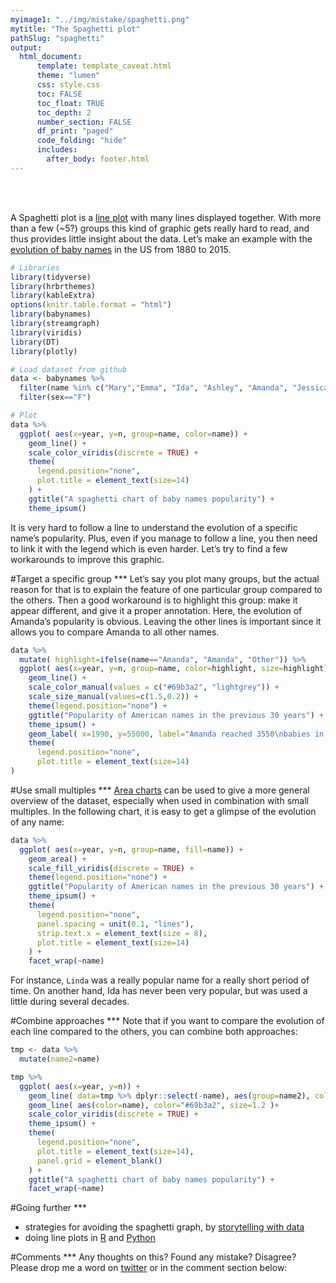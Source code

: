 ```yaml
---
myimage1: "../img/mistake/spaghetti.png"
mytitle: "The Spaghetti plot"
pathSlug: "spaghetti"
output:
  html_document:
      template: template_caveat.html
      theme: "lumen"
      css: style.css
      toc: FALSE
      toc_float: TRUE
      toc_depth: 2
      number_section: FALSE
      df_print: "paged"
      code_folding: "hide"
      includes:
        after_body: footer.html
---
```


<br><br>
<div class="mycontent">

A Spaghetti plot is a [line plot](https://www.data-to-viz.com/graph/line.html) with many lines displayed together. With more than a few (~5?) groups this kind of graphic gets really hard to read, and thus provides little insight about the data. Let's make an example with the [evolution of baby names](http://www.data-to-viz.com/story/OneCatSevOrderedNum.html) in the US from 1880 to 2015.

```r
# Libraries
library(tidyverse)
library(hrbrthemes)
library(kableExtra)
options(knitr.table.format = "html")
library(babynames)
library(streamgraph)
library(viridis)
library(DT)
library(plotly)

# Load dataset from github
data <- babynames %>%
  filter(name %in% c("Mary","Emma", "Ida", "Ashley", "Amanda", "Jessica",    "Patricia", "Linda", "Deborah",   "Dorothy", "Betty", "Helen")) %>%
  filter(sex=="F")

# Plot
data %>%
  ggplot( aes(x=year, y=n, group=name, color=name)) +
    geom_line() +
    scale_color_viridis(discrete = TRUE) +
    theme(
      legend.position="none",
      plot.title = element_text(size=14)
    ) +
    ggtitle("A spaghetti chart of baby names popularity") +
    theme_ipsum()
```

It is very hard to follow a line to understand the evolution of a specific name's popularity. Plus, even if you manage to follow a line, you then need to link it with the legend which is even harder. Let's try to find a few workarounds to improve this graphic.



#Target a specific group
***
Let’s say you plot many groups, but the actual reason for that is to explain the feature of one particular group compared to the others. Then a good workaround is to highlight this group: make it appear different, and give it a proper annotation. Here, the evolution of Amanda's popularity is obvious. Leaving the other lines is important since it allows you to compare Amanda to all other names.

```r
data %>%
  mutate( highlight=ifelse(name=="Amanda", "Amanda", "Other")) %>%
  ggplot( aes(x=year, y=n, group=name, color=highlight, size=highlight)) +
    geom_line() +
    scale_color_manual(values = c("#69b3a2", "lightgrey")) +
    scale_size_manual(values=c(1.5,0.2)) +
    theme(legend.position="none") +
    ggtitle("Popularity of American names in the previous 30 years") +
    theme_ipsum() +
    geom_label( x=1990, y=55000, label="Amanda reached 3550\nbabies in 1970", size=4, color="#69b3a2") +
    theme(
      legend.position="none",
      plot.title = element_text(size=14)
)
```



#Use small multiples
***
[Area charts](https://www.data-to-viz.com/graph/area.html) can be used to give a more general overview of the dataset, especially when used in combination with small multiples. In the following chart, it is easy to get a glimpse of the evolution of any name:
```r
data %>%
  ggplot( aes(x=year, y=n, group=name, fill=name)) +
    geom_area() +
    scale_fill_viridis(discrete = TRUE) +
    theme(legend.position="none") +
    ggtitle("Popularity of American names in the previous 30 years") +
    theme_ipsum() +
    theme(
      legend.position="none",
      panel.spacing = unit(0.1, "lines"),
      strip.text.x = element_text(size = 8),
      plot.title = element_text(size=14)
    ) +
    facet_wrap(~name)
```
For instance, `Linda` was a really popular name for a really short period of time. On another hand, Ida has never been very popular, but was used a little during several decades.



#Combine approaches
***
Note that if you want to compare the evolution of each line compared to the others, you can combine both approaches:
```r
tmp <- data %>%
  mutate(name2=name)

tmp %>%
  ggplot( aes(x=year, y=n)) +
    geom_line( data=tmp %>% dplyr::select(-name), aes(group=name2), color="grey", size=0.5, alpha=0.5) +
    geom_line( aes(color=name), color="#69b3a2", size=1.2 )+
    scale_color_viridis(discrete = TRUE) +
    theme_ipsum() +
    theme(
      legend.position="none",
      plot.title = element_text(size=14),
      panel.grid = element_blank()
    ) +
    ggtitle("A spaghetti chart of baby names popularity") +
    facet_wrap(~name)

```


#Going further
***

- strategies for avoiding the spaghetti graph, by [storytelling with data](http://www.storytellingwithdata.com/blog/2013/03/avoiding-spaghetti-graph)
- doing line plots in [R](https://www.r-graph-gallery.com/line-plot/) and [Python](https://python-graph-gallery.com/line-chart/)


#Comments
***
Any thoughts on this? Found any mistake? Disagree? Please drop me a word on [twitter](https://twitter.com/R_Graph_Gallery) or in the comment section below:
<br>



</div>









